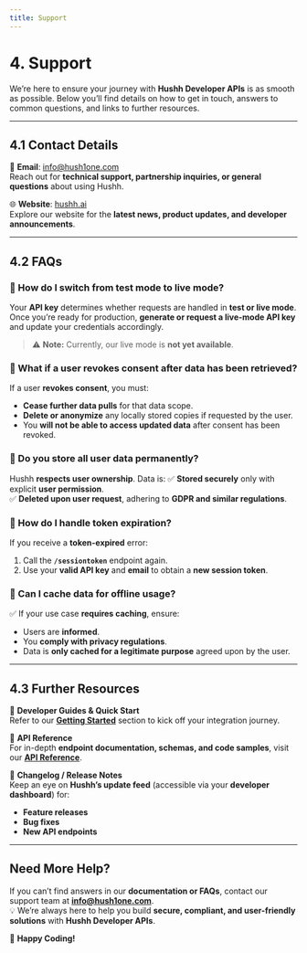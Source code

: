 ```yaml
---
title: Support
---
```


# 4. Support
We’re here to ensure your journey with **Hushh Developer APIs** is as smooth as possible. Below you’ll find details on how to get in touch, answers to common questions, and links to further resources.

---

## 4.1 Contact Details

📩 **Email**: [info@hush1one.com](mailto:info@hush1one.com)  
Reach out for **technical support, partnership inquiries, or general questions** about using Hushh.

🌐 **Website**: [hushh.ai](https://hushh.ai)  
Explore our website for the **latest news, product updates, and developer announcements**.

---

## 4.2 FAQs

### **🔹 How do I switch from test mode to live mode?**
Your **API key** determines whether requests are handled in **test or live mode**.  
Once you’re ready for production, **generate or request a live-mode API key** and update your credentials accordingly.  
> ⚠️ **Note:** Currently, our live mode is **not yet available**.

### **🔹 What if a user revokes consent after data has been retrieved?**
If a user **revokes consent**, you must:
- **Cease further data pulls** for that data scope.
- **Delete or anonymize** any locally stored copies if requested by the user.
- You **will not be able to access updated data** after consent has been revoked.

### **🔹 Do you store all user data permanently?**
Hushh **respects user ownership**. Data is:
✅ **Stored securely** only with explicit **user permission**.  
✅ **Deleted upon user request**, adhering to **GDPR and similar regulations**.

### **🔹 How do I handle token expiration?**
If you receive a **token-expired** error:
1. Call the **`/sessiontoken`** endpoint again.
2. Use your **valid API key** and **email** to obtain a **new session token**.

### **🔹 Can I cache data for offline usage?**
✅ If your use case **requires caching**, ensure:
- Users are **informed**.
- You **comply with privacy regulations**.
- Data is **only cached for a legitimate purpose** agreed upon by the user.

---

## 4.3 Further Resources

📖 **Developer Guides & Quick Start**  
Refer to our **[Getting Started](/getting-started)** section to kick off your integration journey.

📌 **API Reference**  
For in-depth **endpoint documentation, schemas, and code samples**, visit our **[API Reference](/api-reference)**.

🔔 **Changelog / Release Notes**  
Keep an eye on **Hushh’s update feed** (accessible via your **developer dashboard**) for:
- **Feature releases**
- **Bug fixes**
- **New API endpoints**

---

## **Need More Help?**
If you can’t find answers in our **documentation or FAQs**, contact our support team at **[info@hush1one.com](mailto:info@hush1one.com)**.  
💡 We’re always here to help you build **secure, compliant, and user-friendly solutions** with **Hushh Developer APIs**.

🚀 **Happy Coding!**
